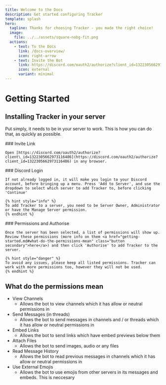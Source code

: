 ```yaml
---
title: Welcome to the Docs
description: Get started configuring Tracker
template: splash
hero:
  tagline: Thanks for choosing Tracker - you made the right choice!
  image:
    file: ../../assets/square-nobg-fit.png
  actions:
    - text: To the Docs
      link: /docs-overview/
      icon: right-arrow
    - text: Invite the Bot
      link: https://discord.com/oauth2/authorize?client_id=1322305662973116486
      icon: external
      variant: minimal
---
```


# Getting Started

## Installing Tracker in your server <a href="#installation" id="installation"></a>

Put simply, it needs to be in your server to work. This is how you can do that, as quickly as possible.

<Steps>
  <Step>
    ### Invite Link
    
    Open [https://discord.com/oauth2/authorize?client\_id=1322305662973116486](https://discord.com/oauth2/authorize?client_id=1322305662973116486) in any browser.
  </Step>

  <Step>
    ### Discord Login
    
    If not already logged in, it will make you login to your Discord account, before bringing up a menu. Press 'Add to Server', and use the dropdown to select which server to add Tracker to, before clicking 'Continue'
    
    {% hint style="info" %}
    To add Tracker to a server, you need to be Server Owner, Administrator or have the Manage Server permission.
    {% endhint %}
  </Step>

  <Step>
    ### Permissions and Authorise
    
    Once the server has been selected, a list of permissions will show up. Review these permissions (more info on them <a href="getting-started.md#what-do-the-permissions-mean" class="button secondary">here</a>) and then click 'Authorise' to add Tracker to the server.
    
    {% hint style="danger" %}
    To avoid any issues, please keep all listed permissions. Tracker can work with more permissions too, however they will not be used.
    {% endhint %}
  </Step>
</Steps>

## What do the permissions mean

* View Channels
  * Allows the bot to view channels which it has allow or neutral permissions in
* Send Messages (in threads)
  * Allows the bot to send messages in channels and / or threads which it has allow or neutral permissions in
* Embed Links
  * Allows the bot to send links which have embed previews below them
* Attach Files
  * Allows the bot to send images, audio or any files
* Read Message History
  * Allows the bot to read previous messages in channels which it has allow or neutral permissions in
* Use External Emojis
  * Allows the bot to use emojis from other servers in its messages and embeds. This is neccesary